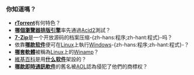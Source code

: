 ===你知道嗎？===
*'''[[rTorrent|rTorrent]]'''有何特色？
*'''[[KHTML|哪個瀏覽器排版引擎]]'''率先通過[[Acid2|Acid2]]測試？
*'''[[7-Zip|7-Zip]]'''是一个开放源码的档案压缩-{zh-hans:程序;zh-hant:程式}-吗？
*依靠'''[[Wine|哪款软件]]'''便可在[[Linux|Linux]]上執行[[Windows|Windows]]-{zh-hans:程序;zh-hant:程式}-？
*'''[[XMMS|哪套軟體]]'''被稱為[[Linux|Linux]]上的[[Winamp|Winamp]]？
*[[維基百科|維基百科]]是用'''[[MediaWiki|什么软件]]'''架設的？
*'''[[Pidgin|哪款即時通訊軟件]]'''的舊名被[[美國在線|AOL]]認為侵犯了他們的商標权？